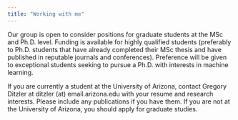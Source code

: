 ```yaml
---
title: "Working with me"
---
```


Our group is open to consider positions for graduate students at the MSc and Ph.D. level. Funding is available for highly qualified students (preferably to Ph.D. students that have already completed their MSc thesis and have published in reputable journals and conferences). Preference will be given to exceptional students seeking to pursue a Ph.D. with interests in machine learning.  

If you are currently a student at the University of Arizona, contact Gregory Ditzler at ditzler (at) email.arizona.edu with your resume and research interests. Please include any publications if you have them. If you are not at the University of Arizona, you should apply for graduate studies.

